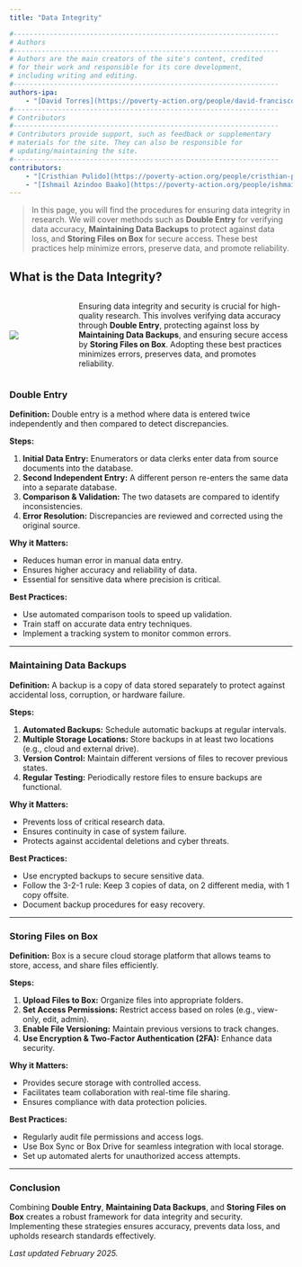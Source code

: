 ```yaml
---
title: "Data Integrity"

#------------------------------------------------------------------
# Authors
#------------------------------------------------------------------
# Authors are the main creators of the site's content, credited
# for their work and responsible for its core development, 
# including writing and editing.
#------------------------------------------------------------------
authors-ipa:
    - "[David Torres](https://poverty-action.org/people/david-francisco-torres-leon)"
#------------------------------------------------------------------
# Contributors
#------------------------------------------------------------------
# Contributors provide support, such as feedback or supplementary
# materials for the site. They can also be responsible for
# updating/maintaining the site.
#------------------------------------------------------------------
contributors:
    - "[Cristhian Pulido](https://poverty-action.org/people/cristhian-pulido)"
    - "[Ishmail Azindoo Baako](https://poverty-action.org/people/ishmail-azindoo-baako)"
---
```

> In this page, you will find the procedures for ensuring data integrity in research. We will cover methods such as **Double Entry** for verifying data accuracy, **Maintaining Data Backups** to protect against data loss, and **Storing Files on Box** for secure access. These best practices help minimize errors, preserve data, and promote reliability.


## What is the Data Integrity?

:::: {.columns style="display: flex; align-items: center; column-gap: 2em;"}  
::: {.column width="20%"}  
![](/assets/images/mmds_box.png)  
:::  

::: {.column width="80%"}  
Ensuring data integrity and security is crucial for high-quality research. This involves verifying data accuracy through **Double Entry**, protecting against loss by **Maintaining Data Backups**, and ensuring secure access by **Storing Files on Box**. Adopting these best practices minimizes errors, preserves data, and promotes reliability.
:::  
::::

### Double Entry  
**Definition:** Double entry is a method where data is entered twice independently and then compared to detect discrepancies.  

**Steps:**

1. **Initial Data Entry:** Enumerators or data clerks enter data from source documents into the database.
2. **Second Independent Entry:** A different person re-enters the same data into a separate database.
3. **Comparison & Validation:** The two datasets are compared to identify inconsistencies.
4. **Error Resolution:** Discrepancies are reviewed and corrected using the original source.

**Why it Matters:**

- Reduces human error in manual data entry.
- Ensures higher accuracy and reliability of data.
- Essential for sensitive data where precision is critical.

**Best Practices:**

- Use automated comparison tools to speed up validation.
- Train staff on accurate data entry techniques.
- Implement a tracking system to monitor common errors.

---

### Maintaining Data Backups  
**Definition:** A backup is a copy of data stored separately to protect against accidental loss, corruption, or hardware failure.  

**Steps:**

1. **Automated Backups:** Schedule automatic backups at regular intervals.
2. **Multiple Storage Locations:** Store backups in at least two locations (e.g., cloud and external drive).
3. **Version Control:** Maintain different versions of files to recover previous states.
4. **Regular Testing:** Periodically restore files to ensure backups are functional.

**Why it Matters:**

- Prevents loss of critical research data.
- Ensures continuity in case of system failure.
- Protects against accidental deletions and cyber threats.

**Best Practices:**

- Use encrypted backups to secure sensitive data.
- Follow the 3-2-1 rule: Keep 3 copies of data, on 2 different media, with 1 copy offsite.
- Document backup procedures for easy recovery.

---

### Storing Files on Box  
**Definition:** Box is a secure cloud storage platform that allows teams to store, access, and share files efficiently.  

**Steps:**

1. **Upload Files to Box:** Organize files into appropriate folders.
2. **Set Access Permissions:** Restrict access based on roles (e.g., view-only, edit, admin).
3. **Enable File Versioning:** Maintain previous versions to track changes.
4. **Use Encryption & Two-Factor Authentication (2FA):** Enhance data security.

**Why it Matters:**

- Provides secure storage with controlled access.
- Facilitates team collaboration with real-time file sharing.
- Ensures compliance with data protection policies.

**Best Practices:**

- Regularly audit file permissions and access logs.
- Use Box Sync or Box Drive for seamless integration with local storage.
- Set up automated alerts for unauthorized access attempts.

---

### Conclusion  
Combining **Double Entry**, **Maintaining Data Backups**, and **Storing Files on Box** creates a robust framework for data integrity and security. Implementing these strategies ensures accuracy, prevents data loss, and upholds research standards effectively.

*Last updated February 2025.*